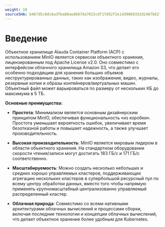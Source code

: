 ```yaml
---
weight: 10
sourceSHA: b467d5c8dc6a3fba88aed687da7015cd71fd92f2e14d9660332d2487b62f4654
---
```


# Введение

Объектное хранилище Alauda Container Platform (ACP) с использованием MinIO является сервисом объектного хранения, лицензированным под Apache License v2.0. Оно совместимо с интерфейсом облачного хранилища Amazon S3, что делает его особенно подходящим для хранения больших объемов неструктурированных данных, таких как изображения, видео, журналы, резервные копии и образы контейнеров/виртуальных машин. Объектный файл может варьироваться по размеру от нескольких КБ до максимума в 5 ТБ.

**Основные преимущества:**

- **Простота**: Минимализм является основным дизайнерским принципом MinIO, обеспечивая функциональность «из коробки». Простота уменьшает вероятность ошибок, увеличивает время безотказной работы и повышает надежность, а также улучшает производительность.

- **Высокая производительность**: MinIO является мировым лидером в области объектного хранения. На стандартном оборудовании скорости чтения/записи могут достигать 183 ГБ/с и 171 ГБ/с соответственно.

- **Масштабируемость**: Можно создать несколько небольших и средних хорошо управляемых кластеров, поддерживающих агрегацию нескольких кластеров в супербольшой ресурсный пул по всему центру обработки данных, вместо того чтобы напрямую применять крупномасштабный централизованно управляемый распределенный кластер.

- **Облачная природа**: Совместимо со всеми нативными архитектурами облачных вычислений и процессами сборки, включая последние технологии и концепции облачных вычислений, что делает объектное хранение более удобным для Kubernetes.
